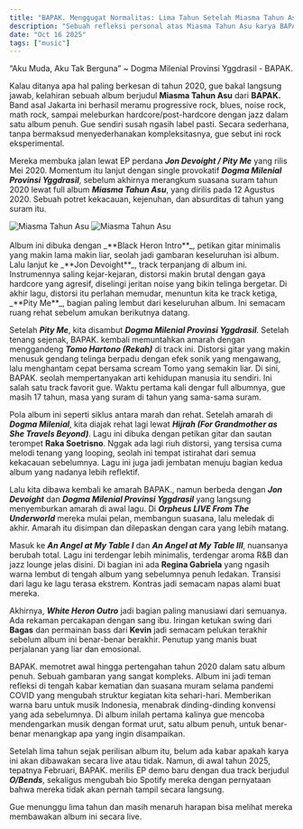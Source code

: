 ```yaml
---
title: "BAPAK. Menggugat Normalitas: Lima Tahun Setelah Miasma Tahun Asu"
description: "Sebuah refleksi personal atas Miasma Tahun Asu karya BAPAK., album yang menangkap kekacauan dan keputusasaan tahun 2020 dalam satu narasi musik eksperimental. Lima tahun setelahnya, gue kembali mendengarkan, menelusuri amarah, keheningan, dan harapan yang tersisa—masih menunggu satu hal yang belum terjadi: melihat BAPAK. membawakan album ini secara live."
date: "Oct 16 2025"
tags: ["music"]
---
```


“Aku Muda, Aku Tak Berguna” ~ Dogma Milenial Provinsi Yggdrasil - BAPAK.

Kalau ditanya apa hal paling berkesan di tahun 2020, gue bakal langsung jawab, kelahiran sebuah album berjudul **Miasma Tahun Asu** dari **BAPAK.** Band asal Jakarta ini berhasil meramu progressive rock, blues, noise rock, math rock, sampai meleburkan hardcore/post-hardcore dengan jazz dalam satu album penuh. Gue sendiri susah ngasih label pasti. Secara sederhana, tanpa bermaksud menyederhanakan kompleksitasnya, gue sebut ini rock eksperimental.

Mereka membuka jalan lewat EP perdana _**Jon Devoight / Pity Me**_ yang rilis Mei 2020. Momentum itu lanjut dengan single provokatif _**Dogma Milenial Provinsi Yggdrasil**_, sebelum akhirnya merangkum suasana suram tahun 2020 lewat full album _**Miasma Tahun Asu**_, yang dirilis pada 12 Agustus 2020. Sebuah potret kekacauan, kejenuhan, dan absurditas di tahun yang suram itu.

<div style={{ display: "flex", justifyContent: "center", gap: "10px" }}>
  <img
    src="/static/music/miasmatahunasu.webp"
    alt="Miasma Tahun Asu"
    style={{ width: "30%", margin: 0, padding: 0, display: "block" }}
  />
  <img
    src="/static/music/miasmatahunasu-2.webp"
    alt="Miasma Tahun Asu"
    style={{ width: "30%", margin: 0, padding: 0, display: "block" }}
  />
</div>
<br/>
Album ini dibuka dengan _**Black Heron Intro**_, petikan gitar minimalis yang makin lama makin liar, seolah jadi gambaran keseluruhan isi album. Lalu lanjut ke _**Jon Devoight**_, track terpanjang di album ini. Instrumennya saling kejar-kejaran, distorsi makin brutal dengan gaya hardcore yang agresif, diselingi jeritan noise yang bikin telinga bergetar. Di akhir lagu, distorsi itu perlahan memudar, menuntun kita ke track ketiga, _**Pity Me**_, bagian paling lembut dari keseluruhan album. Ini semacam ruang rehat sebelum amukan berikutnya datang.

Setelah _**Pity Me**_, kita disambut _**Dogma Milenial Provinsi Yggdrasil**_. Setelah tenang sejenak, BAPAK. kembali memuntahkan amarah dengan menggandeng _**Tomo Hartono (Rekah)**_ di track ini. Distorsi gitar yang makin menusuk gendang telinga berpadu dengan efek sonik yang mengawang, lalu menghantam cepat bersama scream Tomo yang semakin liar. Di sini, BAPAK. seolah mempertanyakan arti kehidupan manusia itu sendiri. Ini salah satu track favorit gue. Waktu pertama kali dengar full albumnya, gue masih 17 tahun, masa yang suram di tahun yang sama-sama suram.

Pola album ini seperti siklus antara marah dan rehat. Setelah amarah di _**Dogma Milenial**_, kita diajak rehat lagi lewat _**Hijrah (For Grandmother as She Travels Beyond)**_. Lagu ini dibuka dengan petikan gitar dan sautan terompet **Raka Soetrisno**. Nggak ada lagi riuh distorsi, yang tersisa cuma melodi tenang yang looping, seolah ini tempat istirahat dari semua kekacauan sebelumnya. Lagu ini juga jadi jembatan menuju bagian kedua album yang nadanya lebih reflektif.

Lalu kita dibawa kembali ke amarah BAPAK., namun berbeda dengan _**Jon Devoight**_ dan _**Dogma Milenial Provinsi Yggdrasil**_ yang langsung menyemburkan amarah di awal lagu. Di _**Orpheus LIVE From The Underworld**_ mereka mulai pelan, membangun suasana, lalu meledak di akhir. Amarah itu disimpan dan dilepaskan dengan cara yang lebih matang.

Masuk ke _**An Angel at My Table I**_ dan _**An Angel at My Table III**_, nuansanya berubah total. Lagu ini terdengar lebih minimalis, terdengar aroma R&B dan jazz lounge jelas disini. Di bagian ini ada **Regina Gabriela** yang ngasih warna lembut di tengah album yang sebelumnya penuh ledakan. Transisi dari lagu ke lagu terasa ekstrem. Kontras jadi semacam napas alami buat mereka.

Akhirnya, _**White Heron Outro**_ jadi bagian paling manusiawi dari semuanya. Ada rekaman percakapan dengan sang ibu. Iringan ketukan swing dari **Bagas** dan permainan bass dari **Kevin** jadi semacam pelukan terakhir sebelum album ini benar-benar berakhir. Penutup yang manis buat perjalanan yang liar dan emosional.

BAPAK. memotret awal hingga pertengahan tahun 2020 dalam satu album penuh. Sebuah gambaran yang sangat kompleks. Album ini jadi teman refleksi di tengah kabar kematian dan suasana muram selama pandemi COVID yang mengubah struktur kegiatan kita sehari-hari. Memberikan warna baru untuk musik Indonesia, menabrak dinding-dinding konvensi yang ada sebelumnya. Di album inilah pertama kalinya gue mencoba mendengarkan musik dengan format urut, satu album penuh, untuk benar-benar menangkap apa yang ingin disampaikan.

Setelah lima tahun sejak perilisan album itu, belum ada kabar apakah karya ini akan dibawakan secara live atau tidak. Namun, di awal tahun 2025, tepatnya Februari, BAPAK. merilis EP demo baru dengan dua track berjudul _**O/Bends**_, sekaligus mengubah bio Spotify mereka dengan pernyataan bahwa mereka tidak akan pernah tampil secara langsung.

Gue menunggu lima tahun dan masih menaruh harapan bisa melihat mereka membawakan album ini secara live.
